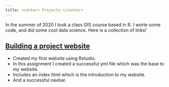 ```yaml
---
title: <center> Projects </center>
---
```


In the summer of 2020 I took a class GIS course based in R. I worte some code, and did some cool data science. Here is a collection of links! 

## [Building a project website]()

- Created my first website using Rstudio.
-  In this assignment I created a successful yml file which was the base to my website.
- Includes an index html which is the introduction to my website.
- And a successful navbar.

